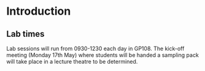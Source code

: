 # Introduction {-}

## Lab times {-}
Lab sessions will run from 0930-1230 each day in GP108. The kick-off meeting (Monday 17th May) where students will be handed a sampling pack will take place in a lecture theatre to be determined.
